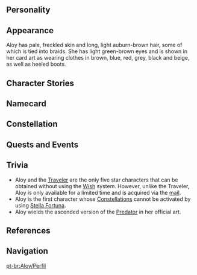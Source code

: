 {{CharacterTabs}}
{{Quote|An outcast since birth, Aloy grew up in a harsh mountain wilderness near the tribe that shunned her. Fostered by an expert hunter, she trained to hunt with cat-like grace and deadly accuracy – but the things she most wanted to learn, he could not teach her. Most of all, she burned to know the circumstances of her birth – who her parents were, and why she was shunned by the tribe.<br />Her quest for answers swept her into a wider and more dangerous world than she ever could have imagined. She encountered strange and powerful new tribes, ancient ruins rife with mysteries, and dangerous enemies, both human and machine.<br />Eventually she learned that her origins and destiny were deeply tied to the fate of the world itself, and fought an epic battle to save it against the evil forces of an artificial intelligence from the ancient past.<br />She thought that this would be the end of her journey. But there is always more to an adventurer's tale. She has now come to Teyvat in search of a new challenges.<br />In this brave new world, Aloy is ready for the hunt!|Description from Official Announcement<ref>Genshin Impact Official Website: [https://www.hoyolab.com/article/588072 Aloy]</ref>}}

==Personality==
{{Quote|An agile hunter from the Nora tribe. With bow in hand, she's always ready to protect the innocent.}}

:{{Main|w:c:horizon:Aloy#Personality}}

==Appearance==
<!-- Keep appearance section short and concise. Limit to 3 paragraphs with 3-4 sentences each. -->
Aloy has pale, freckled skin and long, light auburn-brown hair, some of which is tied into braids. She has light green-brown eyes and is shown in her card art as wearing clothes in brown, blue, red, grey, black and beige, as well as heeled boots.

==Character Stories==
{{Character Story
|title1        = Character Details
|text1         = <p>Outcast, hunter of machines, [[w:c:horizon:Seeker|Seeker]], Anointed, Savior... Aloy had many identities in her original world, and she was destined on account of her genetics to be the heroine who would heal it.</p><p>Now, she has arrived in a new world, full of never-before-seen challenges, and once again, she throws herself gladly into the hunt.</p>
|mention1      = 

|title2        = Character Story 1
|friendship2   = 2
|text2         = <p>Aloy was born an [[w:c:horizon:Outcast|outcast]], deeply rejected and feared by [[w:c:horizon:Nora|her tribe]]. She was raised in the rugged mountains near their tribal dwellings by the experienced [[w:c:horizon:Hunter|Hunter]], [[w:c:horizon:Rost|Rost]].</p><p>He taught her how to hunt: to have cat-like form and deadly accuracy. And yet, he could not pass the most important thing onto her &mdash; the truth of her birth. Who were her parents? Why had she been cast out?</p><p>Unfortunately, the reasons for this were known only to the very [[w:c:horizon:High Matriarchs|High Matriarchs]] of the tribe who had exiled her.</p>
|mention2      = 

|title3        = Character Story 2
|friendship3   = 3
|text3         = <p>There was only one way to discover the identity of Aloy's parents &mdash; victory at the [[w:c:horizon:Proving|Proving]], the tribe's annual hunting contest, in which the victor would be free to ask for a reward.</p><p>She would train hard all her life for that event, but when the moment of trial came, the ritual would end in [[w:c:horizon:Proving Massacre|tragedy]].</p><p>Mysterious assassins slew the participating Hunters, and it was only through Rost's sacrifice that Aloy was able to escape.</p><p>Later, Aloy would learn that she was the true target of the attack, for she had almost exactly the same face as an enigmatic, ancient woman.</p>
|mention3      = 

|title4        = Character Story 3
|friendship4   = 4
|text4         = <p>Aloy knew that she had to find these killers to understand her origins.</p><p>Her pursuit brought her into a wild and dangerous world far beyond her imagination, bringing strange and powerful tribes, mysterious ancient ruins, and terrifying enemies &mdash; whether human or machine &mdash; before her.</p><p>In the end, the true enemy, [[w:c:horizon:HADES|HADES]], appeared before her. It was an artificial intelligence filled with malice, bent on cleansing the world of all life.</p><p>There was only one way to defeat HADES: investigate her link with that ancient woman, that "Aloy from the past"... Or could she have been her mother?</p>
|mention4      = 

|title5        = Character Story 4
|friendship5   = 5
|text5         = <p>Hot on HADES' trail, Aloy traversed a great many ruins from the distant past, and ultimately discovered her origin: she was not born of human flesh and blood but was the result of cloning.</p><p>The genetics of [[w:c:horizon:Elisabet Sobeck|the woman who had saved all life 1,000 years ago]] had been the basis for her creation.</p><p>This had not only granted her the abilities she had possessed since birth, but had also guided her destiny, for this genetic material was the key to preventing the second coming of the apocalypse.</p><p>Armed with this knowledge, and with the help of allies from many tribes, Aloy was finally able to defeat HADES and its human and machine minions in a decisive battle in the shining city of [[w:c:horizon:Meridian|Meridian]].</p>
|mention5      = 

|title6        = Character Story 5
|friendship6   = 6
|text6         = <p>After defeating HADES, Aloy embarked on a new journey, pursuing ancient technologies and cleansing the land that HADES had trampled underfoot.</p><p>In her long journey, she found every Old World Ruin that there was to be found in search of the [[w:c:horizon:Old Ones|Old Ones]]' lost secrets.</p><p>In one ancient, dilapidated laboratory, she found something she had never seen before &mdash; a gleaming portal. As she drew close, she was enveloped by powerful energies, and she saw her own image within the portal as one looking into a mirror, feeling as if she were in two places at once.</p><p>With a flash of light, the "world" that Aloy knew completely disappeared from her sight, and she now found herself in a strange, beautiful new world just waiting to be explored.</p>
|mention6      = 
}}
==Namecard==
{{Namecard|Aloy: Dawn}}

==Constellation==
{{Constellation Lore|Nora Fortis}}

==Quests and Events==
{{Quest Appearances}}

==Trivia==
* Aloy and the [[Traveler]] are the only five star characters that can be obtained without using the [[Wishes|Wish]] system. However, unlike the Traveler, Aloy is only available for a limited time and is acquired via the [[mail]].
* Aloy is the first character whose [[Constellations]] cannot be activated by using [[Stella Fortuna]].
* Aloy wields the ascended version of the [[Predator]] in her official art.

==References==
{{Reflist}}

==Navigation==
{{Character Navbox|link type=lore}}

[[pt-br:Aloy/Perfil]]